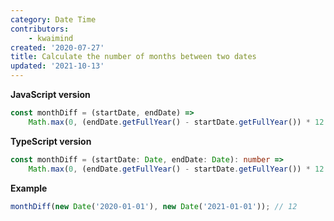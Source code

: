 ```yaml
---
category: Date Time
contributors:
    - kwaimind
created: '2020-07-27'
title: Calculate the number of months between two dates
updated: '2021-10-13'
---
```


**JavaScript version**

```js monthDiff.js
const monthDiff = (startDate, endDate) =>
    Math.max(0, (endDate.getFullYear() - startDate.getFullYear()) * 12 - startDate.getMonth() + endDate.getMonth());
```

**TypeScript version**

```ts monthDiff.ts
const monthDiff = (startDate: Date, endDate: Date): number =>
    Math.max(0, (endDate.getFullYear() - startDate.getFullYear()) * 12 - startDate.getMonth() + endDate.getMonth());
```

**Example**

```js example.js
monthDiff(new Date('2020-01-01'), new Date('2021-01-01')); // 12
```
